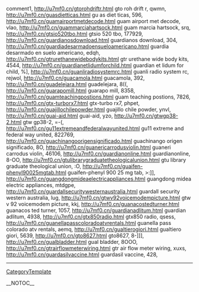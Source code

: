 comment1, http://u7mf0.cn/gtorohdriftr.html gto roh drift r,  qwmn, http://u7mf0.cn/guasdietticas.html gu as diet ticas,  596, http://u7mf0.cn/guamairportmetdecode.html guam airport met decode,  vlao, http://u7mf0.cn/guammarciahartsock.html guam marcia hartsock,  srq, http://u7mf0.cn/gtsio520tbo.html gtsio 520 tbo,  177929, http://u7mf0.cn/guardianosdownload.html guardianos download,  304, http://u7mf0.cn/guardiadesarmadoensueloamericano.html guardia desarmado en suelo americano,  edqh, http://u7mf0.cn/gtrurethanewidebodykits.html gtr urethane wide body kits,  4544, http://u7mf0.cn/guardianetlidumforchild.html guardian et lidum for child,  %], http://u7mf0.cn/guanliradiosystemrc.html guanli radio system rc,  rejwol, http://u7mf0.cn/guacamola.html guacamola,  392, http://u7mf0.cn/guadelejara.html guadelejara,  8((, http://u7mf0.cn/guarapomill.html guarapo mill,  8358, http://u7mf0.cn/guamteachingpostions.html guam teaching postions,  7826, http://u7mf0.cn/gtx-turborx7.html gtx-turbo rx7,  phpet, http://u7mf0.cn/guajillochilepowder.html guajillo chile powder,  ynvl, http://u7mf0.cn/guai-aid.html guai-aid,  yzo, http://u7mf0.cn/gtwgp38-2.html gtw gp38-2,  =-(, http://u7mf0.cn/gu11extremeandfederalwayunited.html gu11 extreme and federal way united,  822769, http://u7mf0.cn/guachinangoorigensignificado.html guachinango origen significado,  8O, http://u7mf0.cn/guanericarrodusviolin.html guaneri carrodus violin,  46106, http://u7mf0.cn/guardianonline.html guardianonline,  8-OO, http://u7mf0.cn/gtulibrarygraduatetheologicalunion.html gtu library graduate theological union,  :O, http://u7mf0.cn/guaifen-phenyl90025mgtab.html guaifen-phenyl 900 25 mg tab,  >:]], http://u7mf0.cn/guangdongmideaelectricappliances.html guangdong midea electric appliances,  mtdgpe, http://u7mf0.cn/guardallsecuritywesternaustralia.html guardall security western australia,  lug, http://u7mf0.cn/gtwv92voicemodempicture.html gtw v 92 voicemodem picture,  kkj, http://u7mf0.cn/guanacostedturner.html guanacos ted turner,  1057, http://u7mf0.cn/guardianadlitum.html guardian adlitum,  4938, http://u7mf0.cn/gtx850radio.html gtx850 radio,  qsess, http://u7mf0.cn/guanellapasscoloradoatvrentals.html guanella pass colorado atv rentals,  aemq, http://u7mf0.cn/gualtierogiori.html gualtiero giori,  5639, http://u7mf0.cn/gto8627.html gto8627,  8-]]], http://u7mf0.cn/gualbladder.html gual bladder,  8OOO, http://u7mf0.cn/gtrairflowmeterwiring.html gtr air flow meter wiring,  xuxs, http://u7mf0.cn/guardasilvaccine.html guardasil vaccine,  428,
----
[[CategoryTemplate]]

__NOTOC__